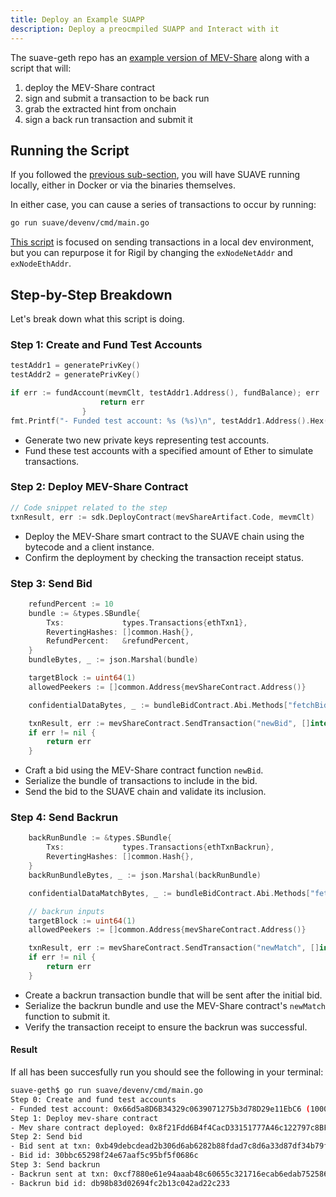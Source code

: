 ```yaml
---
title: Deploy an Example SUAPP
description: Deploy a preocmpiled SUAPP and Interact with it
---
```


The suave-geth repo has an [example version of MEV-Share](https://github.com/flashbots/suave-geth/blob/main/suave/sol/standard_peekers/bids.sol#L65) along with a script that will:

1. deploy the MEV-Share contract
2. sign and submit a transaction to be back run
3. grab the extracted hint from onchain
4. sign a back run transaction and submit it

## Running the Script

If you followed the [previous sub-section](/how-to/run-suave), you will have SUAVE running locally, either in Docker or via the binaries themselves.

In either case, you can cause a series of transactions to occur by running:

```bash
go run suave/devenv/cmd/main.go
```

[This script](https://github.com/flashbots/suave-geth/blob/main/suave/devenv/cmd/main.go) is focused on sending transactions in a local dev environment, but you can repurpose it for Rigil by changing the `exNodeNetAddr` and `exNodeEthAddr`.

## Step-by-Step Breakdown

Let's break down what this script is doing.

### Step 1: Create and Fund Test Accounts

```go
testAddr1 = generatePrivKey()
testAddr2 = generatePrivKey()

if err := fundAccount(mevmClt, testAddr1.Address(), fundBalance); err != nil {
					return err
				}
fmt.Printf("- Funded test account: %s (%s)\n", testAddr1.Address().Hex(), fundBalance.String())
```

- Generate two new private keys representing test accounts.
- Fund these test accounts with a specified amount of Ether to simulate transactions.

### Step 2: Deploy MEV-Share Contract

```go
// Code snippet related to the step
txnResult, err := sdk.DeployContract(mevShareArtifact.Code, mevmClt)
```

- Deploy the MEV-Share smart contract to the SUAVE chain using the bytecode and a client instance.
- Confirm the deployment by checking the transaction receipt status.

### Step 3: Send Bid

```go
    refundPercent := 10
    bundle := &types.SBundle{
        Txs:             types.Transactions{ethTxn1},
        RevertingHashes: []common.Hash{},
        RefundPercent:   &refundPercent,
    }
    bundleBytes, _ := json.Marshal(bundle)

    targetBlock := uint64(1)
    allowedPeekers := []common.Address{mevShareContract.Address()}

    confidentialDataBytes, _ := bundleBidContract.Abi.Methods["fetchBidConfidentialBundleData"].Outputs.Pack(bundleBytes)

    txnResult, err := mevShareContract.SendTransaction("newBid", []interface{}{targetBlock + 1, allowedPeekers, []common.Address{}}, confidentialDataBytes)
    if err != nil {
        return err
    }
```

- Craft a bid using the MEV-Share contract function `newBid`.
- Serialize the bundle of transactions to include in the bid.
- Send the bid to the SUAVE chain and validate its inclusion.

### Step 4: Send Backrun

```go
    backRunBundle := &types.SBundle{
        Txs:             types.Transactions{ethTxnBackrun},
        RevertingHashes: []common.Hash{},
    }
    backRunBundleBytes, _ := json.Marshal(backRunBundle)

    confidentialDataMatchBytes, _ := bundleBidContract.Abi.Methods["fetchBidConfidentialBundleData"].Outputs.Pack(backRunBundleBytes)

    // backrun inputs
    targetBlock := uint64(1)
    allowedPeekers := []common.Address{mevShareContract.Address()}

    txnResult, err := mevShareContract.SendTransaction("newMatch", []interface{}{targetBlock + 1, allowedPeekers, []common.Address{}, bidId}, confidentialDataMatchBytes)
    if err != nil {
        return err
    }
```

- Create a backrun transaction bundle that will be sent after the initial bid.
- Serialize the backrun bundle and use the MEV-Share contract's `newMatch` function to submit it.
- Verify the transaction receipt to ensure the backrun was successful.

#### Result

If all has been succesfully run you should see the following in your terminal:

```bash
suave-geth$ go run suave/devenv/cmd/main.go
Step 0: Create and fund test accounts
- Funded test account: 0x66d5a8D6B34329c0639071275b3d78D29e11EbC6 (100000000)
Step 1: Deploy mev-share contract
- Mev share contract deployed: 0x8f21Fdd6B4f4CacD33151777A46c122797c8BF17
Step 2: Send bid
- Bid sent at txn: 0xb49debcdead2b306d6ab6282b88fdad7c8d6a33d87df34b79f56d141eae7c08a
- Bid id: 30bbc65298f24e67aaf5c95bf5f0686c
Step 3: Send backrun
- Backrun sent at txn: 0xcf7880e61e94aaab48c60655c321716ecab6edab752586448b0412e93a969889
- Backrun bid id: db98b83d02694fc2b13c042ad22c233
```